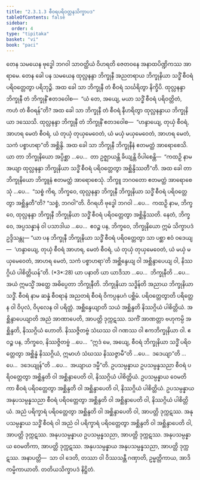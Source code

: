 ```yaml
---
title: "2.3.1.3 စီဝရပရိဝတ္တနသိက္ခာပဒ"
tableOfContents: false
sidebar:
  order: 4
type: "tipitaka"
basket: "vi"
book: "paci"
---
```



<DynamicBreadcrumb />

<Division number="743" book="paci">

<Paragraph number="2450" book="paci">
တေန သမယေန ဗုဒ္ဓေါ ဘဂဝါ သာဝတ္ထိယံ ဝိဟရတိ ဇေတဝနေ အနာထပိဏ္ဍိကဿ အာရာမေ. တေန ခေါ ပန သမယေန ထုလ္လနန္ဒာ ဘိက္ခုနီ အညတရာယ ဘိက္ခုနိယာ သဒ္ဓိံ စီဝရံ ပရိဝတ္တေတွာ ပရိဘုဉ္ဇိ. အထ ခေါ သာ ဘိက္ခုနီ တံ စီဝရံ သင်္ဃရိတွာ နိက္ခိပိ. ထုလ္လနန္ဒာ ဘိက္ခုနီ တံ ဘိက္ခုနိံ ဧတဒဝေါစ—  “ယံ တေ, အယျေ, မယာ သဒ္ဓိံ စီဝရံ ပရိဝတ္တိတံ, ကဟံ တံ စီဝရန်”တိ? အထ ခေါ သာ ဘိက္ခုနီ တံ စီဝရံ နီဟရိတွာ ထုလ္လနန္ဒာယ ဘိက္ခုနိယာ ဒဿေသိ. ထုလ္လနန္ဒာ ဘိက္ခုနီ တံ ဘိက္ခုနိံ ဧတဒဝေါစ—  “ဟန္ဒာယျေ, တုယှံ စီဝရံ, အာဟရ မေတံ စီဝရံ, ယံ တုယှံ တုယှမေဝေတံ, ယံ မယှံ မယှမေဝေတံ, အာဟရ မေတံ, သကံ ပစ္စာဟရာ”တိ အစ္ဆိန္ဒိ.
</Paragraph>

<Paragraph number="2451" book="paci">
အထ ခေါ သာ ဘိက္ခုနီ ဘိက္ခုနီနံ ဧတမတ္ထံ အာရောစေသိ. ယာ တာ ဘိက္ခုနိယော အပ္ပိစ္ဆာ …ပေ…  တာ ဥဇ္ဈာယန္တိ ခိယျန္တိ ဝိပါစေန္တိ—  “ကထဉှိ နာမ အယျာ ထုလ္လနန္ဒာ ဘိက္ခုနိယာ သဒ္ဓိံ စီဝရံ ပရိဝတ္တေတွာ အစ္ဆိန္ဒိဿတီ”တိ. အထ ခေါ တာ ဘိက္ခုနိယော ဘိက္ခူနံ ဧတမတ္ထံ အာရောစေသုံ. ဘိက္ခူ ဘဂဝတော ဧတမတ္ထံ အာရောစေသုံ …ပေ…  “သစ္စံ ကိရ, ဘိက္ခဝေ, ထုလ္လနန္ဒာ ဘိက္ခုနီ ဘိက္ခုနိယာ သဒ္ဓိံ စီဝရံ ပရိဝတ္တေတွာ အစ္ဆိန္ဒတီ”တိ? “သစ္စံ, ဘဂဝါ”တိ. ဝိဂရဟိ ဗုဒ္ဓေါ ဘဂဝါ …ပေ…  ကထဉှိ နာမ, ဘိက္ခဝေ, ထုလ္လနန္ဒာ ဘိက္ခုနီ ဘိက္ခုနိယာ သဒ္ဓိံ စီဝရံ ပရိဝတ္တေတွာ အစ္ဆိန္ဒိဿတိ. နေတံ, ဘိက္ခဝေ, အပ္ပသန္နာနံ ဝါ ပသာဒါယ …ပေ…  ဧဝဉ္စ ပန, ဘိက္ခဝေ, ဘိက္ခုနိယော ဣမံ သိက္ခာပဒံ ဥဒ္ဒိသန္တု—
</Paragraph>

</Division>
<Division number="744" book="paci">

<Paragraph number="2452" book="paci">
<Emphasis>“ယာ ပန ဘိက္ခုနီ ဘိက္ခုနိယာ သဒ္ဓိံ စီဝရံ ပရိဝတ္တေတွာ သာ ပစ္ဆာ ဧဝံ ဝဒေယျ—  ‘ဟန္ဒာယျေ, တုယှံ စီဝရံ အာဟရ, မေတံ စီဝရံ, ယံ တုယှံ တုယှမေဝေတံ, ယံ မယှံ မယှမေဝေတံ, အာဟရ မေတံ, သကံ ပစ္စာဟရာ’တိ အစ္ဆိန္ဒေယျ ဝါ အစ္ဆိန္ဒာပေယျ ဝါ, နိဿဂ္ဂိယံ ပါစိတ္တိယန်”</Emphasis>တိ. (*3*:<Emphasis>28</Emphasis>)
</Paragraph>

</Division>
<Division number="745" book="paci">

<Paragraph number="2453" book="paci">
<Emphasis>ယာ ပနာ</Emphasis>တိ ယာ ယာဒိသာ …ပေ…  <Emphasis>ဘိက္ခုနီ</Emphasis>တိ …ပေ…  အယံ ဣမသ္မိံ အတ္ထေ အဓိပ္ပေတာ ဘိက္ခုနီတိ.
</Paragraph>

<Paragraph number="2454" book="paci">
<Emphasis>ဘိက္ခုနိယာ သဒ္ဓိန်</Emphasis>တိ အညာယ ဘိက္ခုနိယာ သဒ္ဓိံ.
</Paragraph>

<Paragraph number="2455" book="paci">
<Emphasis>စီဝရံ</Emphasis> နာမ ဆန္နံ စီဝရာနံ အညတရံ စီဝရံ ဝိကပ္ပနုပဂံ ပစ္ဆိမံ.
</Paragraph>

<Paragraph number="2456" book="paci">
<Emphasis>ပရိဝတ္တေတွာ</Emphasis>တိ ပရိတ္တေန ဝါ ဝိပုလံ, ဝိပုလေန ဝါ ပရိတ္တံ.
</Paragraph>

<Paragraph number="2457" book="paci">
<Emphasis>အစ္ဆိန္ဒေယျာ</Emphasis>တိ သယံ အစ္ဆိန္ဒတိ နိဿဂ္ဂိယံ ပါစိတ္တိယံ.
</Paragraph>

<Paragraph number="2458" book="paci">
<Emphasis>အစ္ဆိန္ဒာပေယျာ</Emphasis>တိ အညံ အာဏာပေတိ, အာပတ္တိ ဒုက္ကဋဿ. သကိံ အာဏတ္တာ ဗဟုကမ္ပိ အစ္ဆိန္ဒတိ, နိဿဂ္ဂိယံ ဟောတိ. နိဿဇ္ဇိတဗ္ဗံ သံဃဿ ဝါ ဂဏဿ ဝါ ဧကဘိက္ခုနိယာ ဝါ. ဧဝဉ္စ ပန, ဘိက္ခဝေ, နိဿဇ္ဇိတဗ္ဗံ …ပေ…  “ဣဒံ မေ, အယျေ, စီဝရံ ဘိက္ခုနိယာ သဒ္ဓိံ ပရိဝတ္တေတွာ အစ္ဆိန္နံ နိဿဂ္ဂိယံ, ဣမာဟံ သံဃဿ နိဿဇ္ဇာမီ”တိ …ပေ…  ဒဒေယျာ”တိ …ပေ…  ဒဒေယျုန်”တိ …ပေ…  အယျာယ ဒမ္မီ”တိ.
</Paragraph>

</Division>
<Division number="746" book="paci">

<Paragraph number="2459" book="paci">
ဥပသမ္ပန္နာယ ဥပသမ္ပန္နသညာ စီဝရံ ပရိဝတ္တေတွာ အစ္ဆိန္ဒတိ ဝါ အစ္ဆိန္ဒာပေတိ ဝါ, နိဿဂ္ဂိယံ ပါစိတ္တိယံ. ဥပသမ္ပန္နာယ ဝေမတိကာ စီဝရံ ပရိဝတ္တေတွာ အစ္ဆိန္ဒတိ ဝါ အစ္ဆိန္ဒာပေတိ ဝါ, နိဿဂ္ဂိယံ ပါစိတ္တိယံ. ဥပသမ္ပန္နာယ အနုပသမ္ပန္နသညာ စီဝရံ ပရိဝတ္တေတွာ အစ္ဆိန္ဒတိ ဝါ အစ္ဆိန္ဒာပေတိ ဝါ, နိဿဂ္ဂိယံ ပါစိတ္တိယံ.
</Paragraph>

<Paragraph number="2460" book="paci">
အညံ ပရိက္ခာရံ ပရိဝတ္တေတွာ အစ္ဆိန္ဒတိ ဝါ အစ္ဆိန္ဒာပေတိ ဝါ, အာပတ္တိ ဒုက္ကဋဿ. အနုပသမ္ပန္နာယ သဒ္ဓိံ စီဝရံ ဝါ အညံ ဝါ ပရိက္ခာရံ ပရိဝတ္တေတွာ အစ္ဆိန္ဒတိ ဝါ အစ္ဆိန္ဒာပေတိ ဝါ, အာပတ္တိ ဒုက္ကဋဿ. အနုပသမ္ပန္နာယ ဥပသမ္ပန္နသညာ, အာပတ္တိ ဒုက္ကဋဿ. အနုပသမ္ပန္နာယ ဝေမတိကာ, အာပတ္တိ ဒုက္ကဋဿ. အနုပသမ္ပန္နာယ အနုပသမ္ပန္နသညာ, အာပတ္တိ ဒုက္ကဋဿ.
</Paragraph>

</Division>
<Division number="747" book="paci">

<Paragraph number="2461" book="paci">
အနာပတ္တိ—  သာ ဝါ ဒေတိ, တဿာ ဝါ ဝိဿသန္တီ ဂဏှာတိ, ဥမ္မတ္တိကာယ, အာဒိကမ္မိကာယာတိ.

</Paragraph>
</Division>

<Paragraph number="2462" type="center" book="paci">
တတိယသိက္ခာပဒံ နိဋ္ဌိတံ.
</Paragraph>